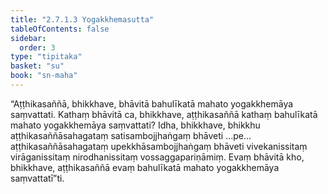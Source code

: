 ```yaml
---
title: "2.7.1.3 Yogakkhemasutta"
tableOfContents: false
sidebar:
  order: 3
type: "tipitaka"
basket: "su"
book: "sn-maha"
---
```



<DynamicBreadcrumb />

<Paragraph number="668" book="sn-maha">
“Aṭṭhikasaññā, bhikkhave, bhāvitā bahulīkatā mahato yogakkhemāya saṃvattati. Kathaṃ bhāvitā ca, bhikkhave, aṭṭhikasaññā kathaṃ bahulīkatā mahato yogakkhemāya saṃvattati? Idha, bhikkhave, bhikkhu aṭṭhikasaññāsahagataṃ satisambojjhaṅgaṃ bhāveti …pe…  aṭṭhikasaññāsahagataṃ upekkhāsambojjhaṅgaṃ bhāveti vivekanissitaṃ virāganissitaṃ nirodhanissitaṃ vossaggapariṇāmiṃ. Evaṃ bhāvitā kho, bhikkhave, aṭṭhikasaññā evaṃ bahulīkatā mahato yogakkhemāya saṃvattatī”ti.
</Paragraph>